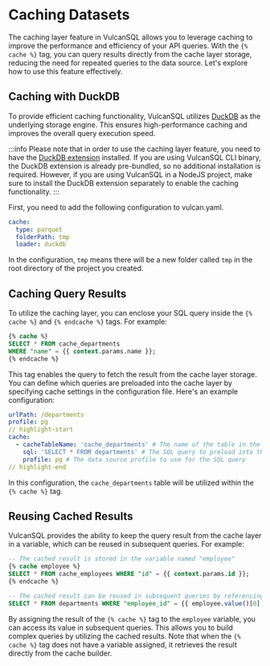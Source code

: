 # Caching Datasets

The caching layer feature in VulcanSQL allows you to leverage caching to improve the performance and efficiency of your API queries. With the `{% cache %}` tag, you can query results directly from the cache layer storage, reducing the need for repeated queries to the data source. Let's explore how to use this feature effectively.

## Caching with DuckDB
To provide efficient caching functionality, VulcanSQL utilizes [DuckDB](https://duckdb.org/) as the underlying storage engine. This ensures high-performance caching and improves the overall query execution speed.

:::info
Please note that in order to use the caching layer feature, you need to have the [DuckDB extension](../connectors/duckdb) installed. If you are using VulcanSQL CLI binary, the DuckDB extension is already pre-bundled, so no additional installation is required. However, if you are using VulcanSQL in a NodeJS project, make sure to install the DuckDB extension separately to enable the caching functionality.
:::

First, you need to add the following configuration to vulcan.yaml.

```yaml title="vulcan.yaml"
cache:
  type: parquet
  folderPath: tmp
  loader: duckdb
```

 In the configuration, `tmp` means there will be a new folder called `tmp` in the root directory of the project you created.

## Caching Query Results
To utilize the caching layer, you can enclose your SQL query inside the `{% cache %}` and `{% endcache %}` tags. For example:

```sql title="dept.sql"
{% cache %}
SELECT * FROM cache_departments
WHERE "name" = {{ context.params.name }};
{% endcache %}
```

This tag enables the query to fetch the result from the cache layer storage. You can define which queries are preloaded into the cache layer by specifying cache settings in the configuration file. Here's an example configuration:

```yaml title="dept.yaml"
urlPath: /departments
profile: pg
// highlight-start
cache:
  - cacheTableName: 'cache_departments' # The name of the table in the cache layer storage
    sql: 'SELECT * FROM departments' # The SQL query to preload into the cache layer
    profile: pg # The data source profile to use for the SQL query
// highlight-end
```

In this configuration, the `cache_departments` table will be utilized within the `{% cache %}` tag.


## Reusing Cached Results
VulcanSQL provides the ability to keep the query result from the cache layer in a variable, which can be reused in subsequent queries. For example:

```sql title="dept.sql"
-- The cached result is stored in the variable named "employee"
{% cache employee %}
SELECT * FROM cache_employees WHERE "id" = {{ context.params.id }};
{% endcache %}

-- The cached result can be reused in subsequent queries by referencing the variable name "employee"
SELECT * FROM departments WHERE "employee_id" = {{ employee.value()[0].id }};
```

By assigning the result of the `{% cache %}` tag to the `employee` variable, you can access its value in subsequent queries. This allows you to build complex queries by utilizing the cached results. Note that when the `{% cache %}` tag does not have a variable assigned, it retrieves the result directly from the cache builder.
